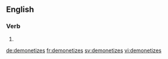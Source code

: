 
==English==

===Verb===
{{head|en}}

# {{en-third-person singular of|demonetize}}

[[de:demonetizes]]
[[fr:demonetizes]]
[[sv:demonetizes]]
[[vi:demonetizes]]